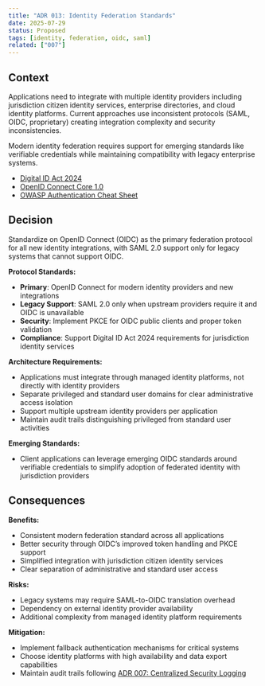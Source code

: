 ```yaml
---
title: "ADR 013: Identity Federation Standards"
date: 2025-07-29
status: Proposed
tags: [identity, federation, oidc, saml]
related: ["007"]
---
```


## Context

Applications need to integrate with multiple identity providers including jurisdiction citizen identity services, enterprise directories, and cloud identity platforms. Current approaches use inconsistent protocols (SAML, OIDC, proprietary) creating integration complexity and security inconsistencies.

Modern identity federation requires support for emerging standards like verifiable credentials while maintaining compatibility with legacy enterprise systems.

- [Digital ID Act 2024](https://www.legislation.gov.au/Details/C2024A00069)
- [OpenID Connect Core 1.0](https://openid.net/specs/openid-connect-core-1_0.html)
- [OWASP Authentication Cheat Sheet](https://cheatsheetseries.owasp.org/cheatsheets/Authentication_Cheat_Sheet.html)

## Decision

Standardize on OpenID Connect (OIDC) as the primary federation protocol for all new identity integrations, with SAML 2.0 support only for legacy systems that cannot support OIDC.

**Protocol Standards:**

- **Primary**: OpenID Connect for modern identity providers and new integrations
- **Legacy Support**: SAML 2.0 only when upstream providers require it and OIDC is unavailable
- **Security**: Implement PKCE for OIDC public clients and proper token validation
- **Compliance**: Support Digital ID Act 2024 requirements for jurisdiction identity services

**Architecture Requirements:**

- Applications must integrate through managed identity platforms, not directly with identity providers
- Separate privileged and standard user domains for clear administrative access isolation
- Support multiple upstream identity providers per application
- Maintain audit trails distinguishing privileged from standard user activities

**Emerging Standards:**

- Client applications can leverage emerging OIDC standards around verifiable credentials to simplify adoption of federated identity with jurisdiction providers

## Consequences

**Benefits:**

- Consistent modern federation standard across all applications
- Better security through OIDC's improved token handling and PKCE support
- Simplified integration with jurisdiction citizen identity services
- Clear separation of administrative and standard user access

**Risks:**

- Legacy systems may require SAML-to-OIDC translation overhead
- Dependency on external identity provider availability
- Additional complexity from managed identity platform requirements

**Mitigation:**

- Implement fallback authentication mechanisms for critical systems
- Choose identity platforms with high availability and data export capabilities
- Maintain audit trails following [ADR 007: Centralized Security Logging](../operations/007-logging.qmd)
